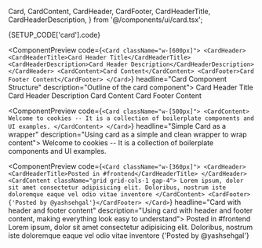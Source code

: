   Card,
  CardContent,
  CardHeader,
  CardFooter,
  CardHeaderTitle,
  CardHeaderDescription,
} from '@/components/ui/card.tsx';

<DocsPageOutline />

<ComponentDocsHeader />

<ComponentManualSetup>
  <CodeBlock hasViewMore fileName={SETUP_CODE['card'].registerAt}>
    {SETUP_CODE['card'].code}
  </CodeBlock>
</ComponentManualSetup>

<div class="py-12" />

<ComponentPreview
  code={`<Card className="w-[600px]">
  <CardHeader>
    <CardHeaderTitle>Card Header Title</CardHeaderTitle>
    <CardHeaderDescription>Card Header Description</CardHeaderDescription>
  </CardHeader>
  <CardContent>Card Content</CardContent>
  <CardFooter>Card Footer Content</CardFooter>
</Card>`}
  headline="Card Component Structure"
  description="Outline of the card component">
  <Card className="w-[600px]">
    <CardHeader>
      <CardHeaderTitle>Card Header Title</CardHeaderTitle>
      <CardHeaderDescription>Card Header Description</CardHeaderDescription>
    </CardHeader>
    <CardContent>Card Content</CardContent>
    <CardFooter>Card Footer Content</CardFooter>
  </Card>
</ComponentPreview>

<div class="py-12" />

<ComponentPreview
  code={`<Card className="w-[500px]">
  <CardContent>
    Welcome to cookies -- It is a collection of boilerplate components and UI
    examples.
  </CardContent>
</Card>`}
  headline="Simple Card as a wrapper"
  description="Using card as a simple and clean wrapper to wrap content">
  <Card className="w-[500px]">
    <CardContent>
      Welcome to cookies -- It is a collection of boilerplate components and UI
      examples.
    </CardContent>
  </Card>
</ComponentPreview>

<div class="py-12" />

<ComponentPreview
  code={`<Card className="w-[360px]">
  <CardHeader>
    <CardHeaderTitle>Posted in #frontend</CardHeaderTitle>
  </CardHeader>
  <CardContent className="grid grid-cols-1 gap-4">
    Lorem ipsum, dolor sit amet consectetur adipisicing elit. Doloribus,
    nostrum iste doloremque eaque vel odio vitae inventore
  </CardContent>
  <CardFooter>{'Posted by @yashsehgal'}</CardFooter>
</Card>`}
  headline="Card with header and footer content"
  description="Using card with header and footer content, making everything look easy to understand">
  <Card className="w-[360px]">
    <CardHeader>
      <CardHeaderTitle>Posted in #frontend</CardHeaderTitle>
    </CardHeader>
    <CardContent className="grid grid-cols-1 gap-4">
      Lorem ipsum, dolor sit amet consectetur adipisicing elit. Doloribus,
      nostrum iste doloremque eaque vel odio vitae inventore
    </CardContent>
    <CardFooter>{'Posted by @yashsehgal'}</CardFooter>
  </Card>
</ComponentPreview>
